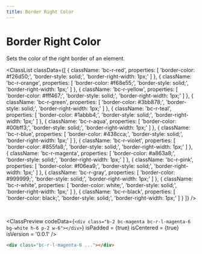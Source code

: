 ```yaml
---
title: Border Right Color
---
```



# Border Right Color

Sets the color of the right border of an element.

<ClassList
  classData={[
    {
      className: 'bc-r-red',
      properties: [
        'border-color: #f26d50;',
        'border-style: solid;',
        'border-right-width: 1px;'
      ]
    },
    {
      className: 'bc-r-orange',
      properties: [
        'border-color: #f68e55;',
        'border-style: solid;',
        'border-right-width: 1px;'
      ]
    },
    {
      className: 'bc-r-yellow',
      properties: [
        'border-color: #fff467;',
        'border-style: solid;',
        'border-right-width: 1px;'
      ]
    },
    {
      className: 'bc-r-green',
      properties: [
        'border-color: #3bb878;',
        'border-style: solid;',
        'border-right-width: 1px;'
      ]
    },
    {
      className: 'bc-r-teal',
      properties: [
        'border-color: #1abbb4;',
        'border-style: solid;',
        'border-right-width: 1px;'
      ]
    },
    {
      className: 'bc-r-aqua',
      properties: [
        'border-color: #00bff3;',
        'border-style: solid;',
        'border-right-width: 1px;'
      ]
    },
    {
      className: 'bc-r-blue',
      properties: [
        'border-color: #438cca;',
        'border-style: solid;',
        'border-right-width: 1px;'
      ]
    },
    {
      className: 'bc-r-violet',
      properties: [
        'border-color: #855fa8;',
        'border-style: solid;',
        'border-right-width: 1px;'
      ]
    },
    {
      className: 'bc-r-magenta',
      properties: [
        'border-color: #a863a8;',
        'border-style: solid;',
        'border-right-width: 1px;'
      ]
    },
    {
      className: 'bc-r-pink',
      properties: [
        'border-color: #f06ea9;',
        'border-style: solid;',
        'border-right-width: 1px;'
      ]
    },
    {
      className: 'bc-r-gray',
      properties: [
        'border-color: #999999;',
        'border-style: solid;',
        'border-right-width: 1px;'
      ]
    },
    {
      className: 'bc-r-white',
      properties: [
        'border-color: white;',
        'border-style: solid;',
        'border-right-width: 1px;'
      ]
    },
    {
      className: 'bc-r-black',
      properties: [
        'border-color: black;',
        'border-style: solid;',
        'border-right-width: 1px;'
      ]
    }
  ]}
/>

<br />

<ClassPreview
  codeData={`
    <div class="b-2 bc-magenta bc-r-l-magenta-6 bg-white h-6 p-2 w-6"></div>
  `}
  isPadded = {true}
  isCentered = {true}
  isVersion = '0.0.1'
/>

```html
<div class="bc-r-l-magenta-6 ..."></div>
```